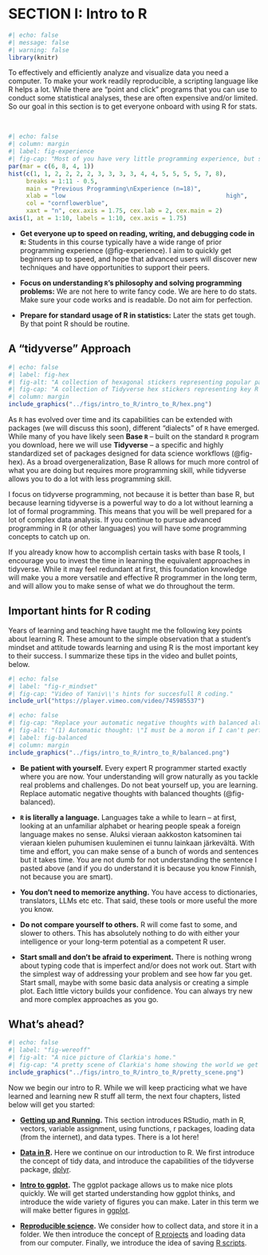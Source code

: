
# SECTION I: Intro to R   {.unnumbered #intro2r}

```r
#| echo: false
#| message: false
#| warning: false
library(knitr)
```



<article class="drop-cap">To effectively and efficiently analyze and visualize data you need a computer. To make your work readily reproducible, a scripting language like R helps a lot. While there are "point and click" programs that you can use to conduct some statistical analyses, these are often expensive and/or limited. So our goal in this section is to get everyone onboard with using R for stats.</article><br>

```r
#| echo: false
#| column: margin 
#| label: fig-experience
#| fig-cap: "Most of you have very little programming experience, but some of you have a lot of experience."
par(mar = c(6, 8, 4, 1))
hist(c(1, 1, 2, 2, 2, 2, 3, 3, 3, 3, 4, 4, 5, 5, 5, 5, 7, 8), 
     breaks = 1:11 - 0.5,
     main = "Previous Programming\nExperience (n=18)",
     xlab = "low                                             high",
     col = "cornflowerblue",
     xaxt = "n", cex.axis = 1.75, cex.lab = 2, cex.main = 2)
axis(1, at = 1:10, labels = 1:10, cex.axis = 1.75)
```

- **Get everyone up to speed on reading, writing, and debugging code in `R`:** Students in this course typically have a wide range of prior programming experience (@fig-experience). I aim to quickly get beginners up to speed, and hope that advanced users will discover new techniques and have opportunities to support their peers.

- **Focus on understanding `R`'s philosophy and solving programming problems:** We are not here to write fancy code. We are here to do stats. Make sure your code works and is readable. Do not aim for perfection.

- **Prepare for standard usage of R in statistics:** Later the stats get tough. By that point R should be routine.

## A "tidyverse" Approach {.unnumbered #intro2rTidy}

```r
#| echo: false
#| label: fig-hex
#| fig-alt: "A collection of hexagonal stickers representing popular packages in the Tidyverse, an ecosystem of R packages for data science. Each hex showcases a different package: dplyr (pliers illustration), tibble (stylized data table in a space theme), ggplot2 (scatterplot icon), readr (document and table icon), tidyr (highlighters zooming through space), stringr (violin), forcats (three black cats in a box), lubridate (calendar and clock), and purrr (a peacefully sleeping cat). The hexes are arranged in a honeycomb pattern."
#| fig-cap: "A collection of Tidyverse hex stickers representing key R packages for data science, including dplyr, ggplot2, tidyr, readr, and more—each with a unique thematic design."  
#| column: margin 
include_graphics("../figs/intro_to_R/intro_to_R/hex.png")
```

As `R` has evolved over time and its capabilities can be extended with packages (we will discuss this soon), different "dialects" of `R` have emerged. While many of you have likely seen **Base `R`**  -- built on the standard `R` program you download, here we will use   **Tidyverse** -- a specific and highly standardized set of packages designed for data science workflows  (@fig-hex). As a broad overgeneralization, Base R allows for much more control of what you are doing but requires more programming skill, while tidyverse allows you to do a lot with less programming skill.

I focus on tidyverse programming, not because it is better than base R, but because learning tidyverse is a powerful way to do a lot without learning a lot of formal programming. This means that you will be well prepared for a lot of complex data analysis. If you continue to pursue advanced programming in R (or other languages) you will have some programming concepts to catch up on.

If you already know how to accomplish certain tasks with base R tools, I encourage you to invest the time in learning the equivalent approaches in tidyverse. While it may feel redundant at first, this foundation knowledge will make you a more versatile and effective R programmer in the long term, and will allow you to make sense of what we do throughout the term.


## Important hints for R coding

Years of learning and teaching have taught me the following key points about learning R. These amount to the simple observation that a student's mindset and attitude towards learning and using R is the most important key to their success.  I summarize these tips in the video and bullet points, below.

```r
#| echo: false
#| label: "fig-r_mindset"
#| fig-cap: "Video of Yaniv\\'s hints for succesfull R coding."
include_url("https://player.vimeo.com/video/745985537")
```


```r
#| echo: false
#| fig-cap: "Replace your automatic negative thoughts with balanced alternatives."
#| fig-alt: "(1) Automatic thought: \"I must be a moron if I can't perform this simple maintenance task.\" Balanced alternative: \"This isn't something I do very often, so it's unreasonable to expect that I'd automatically be an expert at it.\" (2) \"The documentation is useless and doesn’t help me at all.\" Balanced alternative: \"It's not possible to document every possible situation; but I can still read the docs and learn something.\". (3) Automatic thought: \"This isn’t something I do very often, so it’s unreasonable to expect that I’d automatically be an expert at it.\" Balanced alternative: \"This was a total waste of time. I'll never get those 4 hours back again.	Maybe I didn’t succeed in my original goal, but I made some progress and gained valuable insights for the next time I try.\""
#| label: fig-balanced
#| column: margin 
include_graphics("../figs/intro_to_R/intro_to_R/balanced.png")
```



- **Be patient with yourself.** Every expert R programmer started exactly where you are now. Your understanding will grow naturally as you tackle real problems and challenges. Do not beat yourself up, you are learning. Replace automatic negative thoughts with balanced thoughts (@fig-balanced).

- **`R` is literally a language.** Languages take a while to learn -- at first, looking at an unfamiliar alphabet or hearing people speak a foreign language makes no sense. Aluksi vieraan aakkoston katsominen tai vieraan kielen puhumisen kuuleminen ei tunnu lainkaan järkevältä. With time and effort, you can make sense of a bunch of words and sentences but it takes time. You are not dumb for not understanding the sentence I pasted above (and if you do understand it is because you know Finnish, not because you are smart).

- **You don't need to memorize anything.** You have access to dictionaries, translators, LLMs etc etc. That said, these tools or more useful the more you know.  

- **Do not compare yourself to others.** R will come fast to some, and slower to others. This has absolutely nothing to do with either your intelligence or your long-term potential as a competent R user. 

- **Start small and don't be afraid to experiment.** There is nothing wrong about typing code that is imperfect and/or does not work out. Start with the simplest way of addressing your problem and see how far you get. Start small, maybe with some basic data analysis or creating a simple plot. Each little victory builds your confidence. You can always try new and more complex approaches as you go.

## What's ahead?



```r
#| echo: false
#| label: "fig-wereoff"
#| fig-alt: "A nice picture of Clarkia's home." 
#| fig-cap: "A pretty scene of Clarkia's home showing the world we get to investigate as we get equipped with R."
include_graphics("../figs/intro_to_R/intro_to_R/pretty_scene.png")
```

Now we begin our intro to R. While we will keep practicing what we have learned and learning new R stuff all term, the  next four chapters, listed below will get you started:

- **[Getting up and Running](https://ybrandvain.quarto.pub/applied-biostatistics-intro2r/book_sections/getting_started.html).** This section introduces RStudio, math in R, vectors, variable assignment, using functions, r packages, loading data (from the internet), and data types. There is a lot here! 

- **[Data in R](https://ybrandvain.quarto.pub/applied-biostatistics-intro2r/book_sections/data_in_R.html).**   Here we continue on our introduction to R. We first introduce the concept of tidy data, and introduce the capabilities of the tidyverse package, [dplyr](https://dplyr.tidyverse.org/).   

- **[Intro to ggplot](https://ybrandvain.quarto.pub/applied-biostatistics-intro2r/book_sections/intro_to_ggplot.html).** The ggplot package allows us to make nice plots quickly. We will get started understanding how ggplot thinks, and introduce the wide variety of figures you can make. Later in this term we will make better figures in [ggplot](https://ggplot2.tidyverse.org/).

- **[Reproducible science](https://ybrandvain.quarto.pub/applied-biostatistics-intro2r/book_sections/reproducible_science.html).** We consider how to collect data, and store it in a folder. We then introduce the concept of [R projects](https://r4ds.hadley.nz/workflow-scripts#projects) and loading data from our computer. Finally, we introduce the idea of saving [R scripts](https://r4ds.hadley.nz/workflow-scripts#scripts).
